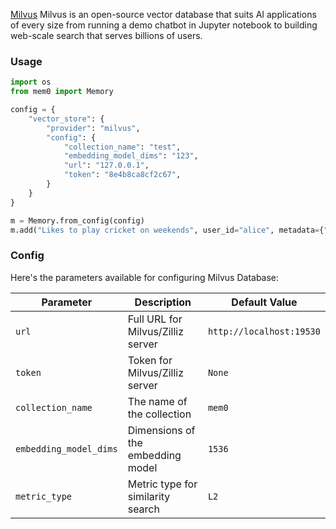 [Milvus](https://milvus.io/) Milvus is an open-source vector database that suits AI applications of every size from running a demo chatbot in Jupyter notebook to building web-scale search that serves billions of users.

### Usage

```python
import os
from mem0 import Memory

config = {
    "vector_store": {
        "provider": "milvus",
        "config": {
            "collection_name": "test",
            "embedding_model_dims": "123",
            "url": "127.0.0.1",
            "token": "8e4b8ca8cf2c67",
        }
    }
}

m = Memory.from_config(config)
m.add("Likes to play cricket on weekends", user_id="alice", metadata={"category": "hobbies"})
```

### Config

Here's the parameters available for configuring Milvus Database:

| Parameter | Description | Default Value |
| --- | --- | --- |
| `url` | Full URL for Milvus/Zilliz server | `http://localhost:19530` |
| `token` | Token for Milvus/Zilliz server | `None` |
| `collection_name` | The name of the collection | `mem0` |
| `embedding_model_dims` | Dimensions of the embedding model | `1536` |
| `metric_type` | Metric type for similarity search | `L2` |
